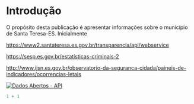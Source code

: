# Introdução

O propósito desta publicação é apresentar informações sobre o município de Santa Teresa-ES. Inicialmente

<https://www2.santateresa.es.gov.br/transparencia/api/webservice>

[https://sesp.es.gov.br/estatísticas-criminais-2](https://sesp.es.gov.br/estatísticas-criminais-2)

<http://www.ijsn.es.gov.br/observatorio-da-seguranca-cidada/paineis-de-indicadores/ocorrencias-letais>

[![Dados Abertos - API](imagens/api_webservice.png){fig-alt="Portal da Transparência - Santa Teresa-ES"}](https://www2.santateresa.es.gov.br/transparencia/api/webservice)

```{r}
1 + 1
```
